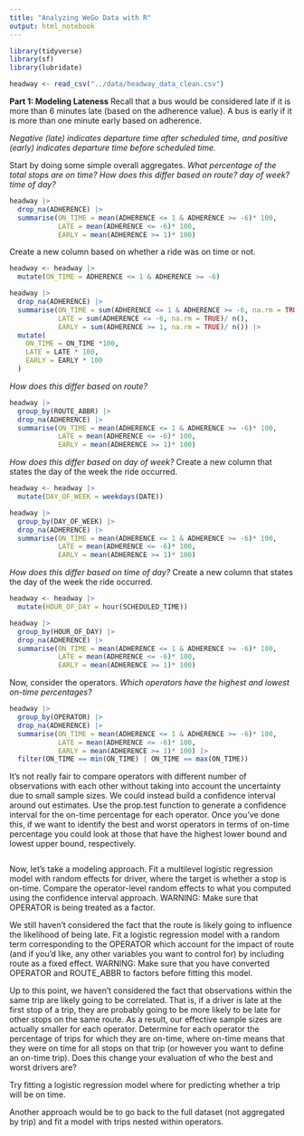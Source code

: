 ```yaml
---
title: "Analyzing WeGo Data with R"
output: html_notebook
---
```


```r
library(tidyverse)
library(sf)
library(lubridate)
```

```r
headway <- read_csv("../data/headway_data_clean.csv")
```

**Part 1: Modeling Lateness**
Recall that a bus would be considered late if it is more than 6 minutes late (based on the adherence value). A bus is early if it is more than one minute early based on adherence.

*Negative (late) indicates departure time after scheduled time, and positive (early) indicates departure time before scheduled time.*

Start by doing some simple overall aggregates. 
*What percentage of the total stops are on time? How does this differ based on route? day of week? time of day?*
```r
headway |> 
  drop_na(ADHERENCE) |>
  summarise(ON_TIME = mean(ADHERENCE <= 1 & ADHERENCE >= -6)* 100, 
            LATE = mean(ADHERENCE <= -6)* 100, 
            EARLY = mean(ADHERENCE >= 1)* 100)
```
Create a new column based on whether a ride was on time or not. 
```r
headway <- headway |> 
  mutate(ON_TIME = ADHERENCE <= 1 & ADHERENCE >= -6)
```

```r
headway |> 
  drop_na(ADHERENCE) |> 
  summarise(ON_TIME = sum(ADHERENCE <= 1 & ADHERENCE >= -6, na.rm = TRUE)/ n(), 
            LATE = sum(ADHERENCE <= -6, na.rm = TRUE)/ n(), 
            EARLY = sum(ADHERENCE >= 1, na.rm = TRUE)/ n()) |> 
  mutate(
    ON_TIME = ON_TIME *100, 
    LATE = LATE * 100, 
    EARLY = EARLY * 100
  )
```

*How does this differ based on route?*
```r
headway |> 
  group_by(ROUTE_ABBR) |> 
  drop_na(ADHERENCE) |>
  summarise(ON_TIME = mean(ADHERENCE <= 1 & ADHERENCE >= -6)* 100, 
            LATE = mean(ADHERENCE <= -6)* 100, 
            EARLY = mean(ADHERENCE >= 1)* 100)
```

*How does this differ based on day of week?*
Create a new column that states the day of the week the ride occurred.
```r
headway <- headway |> 
  mutate(DAY_OF_WEEK = weekdays(DATE))
```

```r
headway |> 
  group_by(DAY_OF_WEEK) |> 
  drop_na(ADHERENCE) |>
  summarise(ON_TIME = mean(ADHERENCE <= 1 & ADHERENCE >= -6)* 100, 
            LATE = mean(ADHERENCE <= -6)* 100, 
            EARLY = mean(ADHERENCE >= 1)* 100)
```

*How does this differ based on time of day?*
Create a new column that states the day of the week the ride occurred.
```r
headway <- headway |> 
  mutate(HOUR_OF_DAY = hour(SCHEDULED_TIME))
```

```r
headway |> 
  group_by(HOUR_OF_DAY) |> 
  drop_na(ADHERENCE) |>
  summarise(ON_TIME = mean(ADHERENCE <= 1 & ADHERENCE >= -6)* 100, 
            LATE = mean(ADHERENCE <= -6)* 100, 
            EARLY = mean(ADHERENCE >= 1)* 100)
```

Now, consider the operators. 
*Which operators have the highest and lowest on-time percentages?*
```r
headway |> 
  group_by(OPERATOR) |> 
  drop_na(ADHERENCE) |>
  summarise(ON_TIME = mean(ADHERENCE <= 1 & ADHERENCE >= -6)* 100, 
            LATE = mean(ADHERENCE <= -6)* 100, 
            EARLY = mean(ADHERENCE >= 1)* 100) |> 
  filter(ON_TIME == min(ON_TIME) | ON_TIME == max(ON_TIME))
```

It's not really fair to compare operators with different number of observations with each other without taking into account the uncertainty due to small sample sizes. We could instead build a confidence interval around out estimates. Use the prop.test function to generate a confidence interval for the on-time percentage for each operator. Once you've done this, if we want to identify the best and worst operators in terms of on-time percentage you could look at those that have the highest lower bound and lowest upper bound, respectively.

```r

```


Now, let's take a modeling approach. Fit a multilevel logistic regression model with random effects for driver, where the target is whether a stop is on-time. Compare the operator-level random effects to what you computed using the confidence interval approach. WARNING: Make sure that OPERATOR is being treated as a factor.

We still haven't considered the fact that the route is likely going to influence the likelihood of being late. Fit a logistic regression model with a random term corresponding to the OPERATOR which account for the impact of route (and if you'd like, any other variables you want to control for) by including route as a fixed effect. WARNING: Make sure that you have converted OPERATOR and ROUTE_ABBR to factors before fitting this model.

Up to this point, we haven't considered the fact that observations within the same trip are likely going to be correlated. That is, if a driver is late at the first stop of a trip, they are probably going to be more likely to be late for other stops on the same route. As a result, our effective sample sizes are actually smaller for each operator. Determine for each operator the percentage of trips for which they are on-time, where on-time means that they were on time for all stops on that trip (or however you want to define an on-time trip). Does this change your evaluation of who the best and worst drivers are?

Try fitting a logistic regression model where for predicting whether a trip will be on time.

Another approach would be to go back to the full dataset (not aggregated by trip) and fit a model with trips nested within operators.

